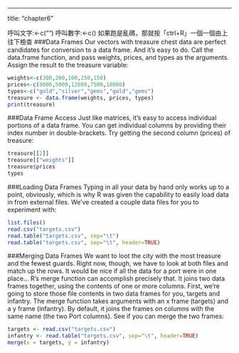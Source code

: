 ---
title: "chapter6"

呼叫文字:<-c("")
呼叫數字:<-c()
如果跑是亂碼，那就按「ctrl+R」一個一個由上往下檢查
###Data Frames
Our vectors with treasure chest data are perfect candidates for conversion to a data frame. And it's easy to do. Call the data.frame function, and pass weights, prices, and types as the arguments. Assign the result to the treasure variable:
```r
weights<-c(300,200,100,250,150)
prices<-c(9000,5000,12000,7500,18000)
types<-c("gold","silver","gems","gold","gems")
treasure <- data.frame(weights, prices, types)
print(treasure)
```
###Data Frame Access
Just like matrices, it's easy to access individual portions of a data frame.
You can get individual columns by providing their index number in double-brackets. Try getting the second column (prices) of treasure:
```r
treasure[[2]]
treasure[["weights"]]
treasure$prices
types
```
###Loading Data Frames
Typing in all your data by hand only works up to a point, obviously, which is why R was given the capability to easily load data in from external files.
We've created a couple data files for you to experiment with:
```r
list.files()
read.csv("targets.csv")
read.table("targets.csv", sep="\t")
read.table("targets.csv", sep="\t", header=TRUE)
```
###Merging Data Frames
We want to loot the city with the most treasure and the fewest guards. Right now, though, we have to look at both files and match up the rows. It would be nice if all the data for a port were in one place...
R's merge function can accomplish precisely that. It joins two data frames together, using the contents of one or more columns. First, we're going to store those file contents in two data frames for you, targets and infantry.
The merge function takes arguments with an x frame (targets) and a y frame (infantry). By default, it joins the frames on columns with the same name (the two Port columns). See if you can merge the two frames:
```r
targets <- read.csv("targets.csv")
infantry <- read.table("targets.csv", sep="\t", header=TRUE)
merge(x = targets, y = infantry)
```
